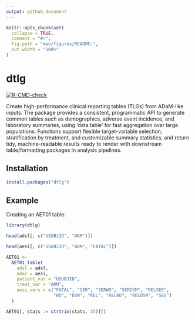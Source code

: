 ```yaml
---
output: github_document
---
```


```r
knitr::opts_chunk$set(
  collapse = TRUE,
  comment = "#>",
  fig.path = "man/figures/README-",
  out.width = "100%"
)
```

# dtlg

<!-- badges: start -->
  [![R-CMD-check](https://github.com/AscentSoftware/dtlg/actions/workflows/R-CMD-check.yaml/badge.svg)](https://github.com/AscentSoftware/dtlg/actions/workflows/R-CMD-check.yaml)
  <!-- badges: end -->

Create high-performance clinical reporting tables (TLGs) from ADaM-like inputs.
The package provides a consistent, programmatic API to generate common tables
such as demographics, adverse event incidence, and laboratory summaries, using
'data.table' for fast aggregation over large populations. Functions support
flexible target-variable selection, stratification by treatment, and
customizable summary statistics, and return tidy, machine-readable results ready
to render with downstream table/formatting packages in analysis pipelines.

## Installation

``` r
install.packages("dtlg")
```

## Example

Creating an AET01 table:

```r
library(dtlg)

head(adsl[, c("USUBJID", "ARM")])

head(aesi[, c("USUBJID", "ARM", "FATAL")])

AET01 <-
  AET01_table(
    adsl = adsl,
    adae = aesi,
    patient_var = "USUBJID",
    treat_var = "ARM",
    aesi_vars = c("FATAL", "SER", "SERWD", "SERDSM", "RELSER",
                  "WD", "DSM", "REL", "RELWD", "RELDSM", "SEV")
  )

AET01[, stats := strtrim(stats, 35)][]
```

